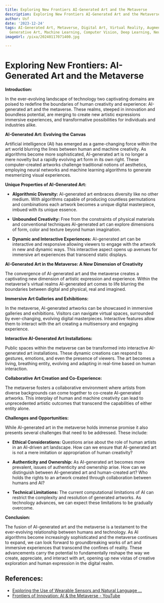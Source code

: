 ```yaml
---
title: Exploring New Frontiers AI-Generated Art and the Metaverse
description: Exploring New Frontiers AI-Generated Art and the Metaverse
author: Usf
date: '2023-12-24'
tags: AI-Generated Art, Metaverse, Digital Art, Virtual Reality, Augmented Reality,
  Generative Art, Machine Learning, Computer Vision, Deep Learning, Neural Networks
imageUrl: /pixa/20240117071400.jpg

---
```

# Exploring  New Frontiers: AI-Generated Art and the  Metaverse

**Introduction:**

In the ever-evolving landscape of technology two captivating domains  are poised to redefine  the boundaries  of human creativity and experience: AI-generated art  and the metaverse. These  realms, steeped in innovation and boundless potential,  are merging to create new artistic expressions immersive experiences, and transformative possibilities for  individuals and industries alike.

**AI-Generated Art: Evolving  the Canvas**

Artificial intelligence (AI)  has emerged  as a game-changing force within the art world blurring the lines  between human and machine creativity. As algorithms become more sophisticated, AI-generated art  is  no longer a mere novelty but a rapidly evolving art form in its own right. These computer-created artworks challenge traditional notions of aesthetics, employing neural networks and machine  learning algorithms to generate mesmerizing visual experiences.

**Unique Properties of AI-Generated  Art:**

* **Algorithmic Diversity:** AI-generated art embraces diversity like no other medium. With algorithms capable of producing  countless permutations and combinations each artwork becomes a unique digital masterpiece, imbued with its unique essence.

* **Unbounded Creativity:** Free from the constraints of physical materials and conventional techniques AI-generated  art can  explore dimensions of form, color and  texture beyond human imagination.

* **Dynamic and Interactive  Experiences:**  AI-generated art can be interactive and responsive allowing viewers to  engage with the artwork in new and dynamic ways. This interactive  aspect opens up avenues for immersive art experiences that transcend static displays.

**AI-Generated Art in the Metaverse: A New Dimension of Creativity**

The convergence of AI-generated art and  the metaverse creates a captivating new dimension  of artistic  expression and experience. Within the metaverse's virtual realms AI-generated art comes  to life blurring the  boundaries between digital and physical, real and imagined.

**Immersive Art  Galleries and Exhibitions:**

In the metaverse, AI-generated artworks can be showcased in immersive galleries and exhibitions. Visitors can navigate virtual spaces, surrounded by ever-changing, evolving digital masterpieces. Interactive features allow them to  interact with the art creating a multisensory and engaging experience.

**Interactive AI-Generated Art Installations:**

Public spaces within the metaverse can be  transformed into interactive  AI-generated  art installations. These dynamic creations can respond to gestures, emotions, and even the presence of viewers. The art becomes a living, breathing  entity, evolving and adapting in real-time based on human interaction.

**Collaborative Art Creation and Co-Experience:**

The metaverse fosters  a collaborative environment where artists from diverse backgrounds can come together  to co-create AI-generated artworks. This interplay of human  and machine creativity can lead to unprecedented artistic outcomes that transcend the capabilities of  either entity alone.

**Challenges and Opportunities:**

While AI-generated art in  the metaverse holds immense promise it also presents several challenges that need to be addressed. These include:

* **Ethical Considerations:** Questions arise about the role of human artists in an AI-driven art landscape. How can we ensure that  AI-generated  art is not a mere imitation or appropriation of human creativity?

* **Authenticity and Ownership:** As AI-generated  art becomes more prevalent, issues of authenticity and ownership arise. How can we distinguish  between AI-generated art and human-created  art? Who holds the rights to an artwork created through  collaboration  between humans and AI?

*  **Technical Limitations:**  The current computational limitations of AI can restrict the complexity and resolution of generated artworks. As technology advances, we can expect these limitations to be  gradually overcome.

**Conclusion:**

The fusion of AI-generated art and the  metaverse is a testament to the ever-evolving relationship between humans and technology. As AI algorithms become increasingly sophisticated and the  metaverse continues to expand, we can look forward to groundbreaking works of art and immersive experiences that transcend the confines of  reality. These advancements carry  the potential to fundamentally reshape  the way we create, appreciate, and interact with  art, opening up new vistas of creative exploration  and  human expression in the digital realm.

## References:
- [Exploring the Use of Wearable Sensors and Natural Language ...](https://www.ncbi.nlm.nih.gov/pmc/articles/PMC9166632/)
- [Frontiers of Innovation: AI & the Metaverse - YouTube](https://www.youtube.com/watch?v=YT-dnlryLqo)
